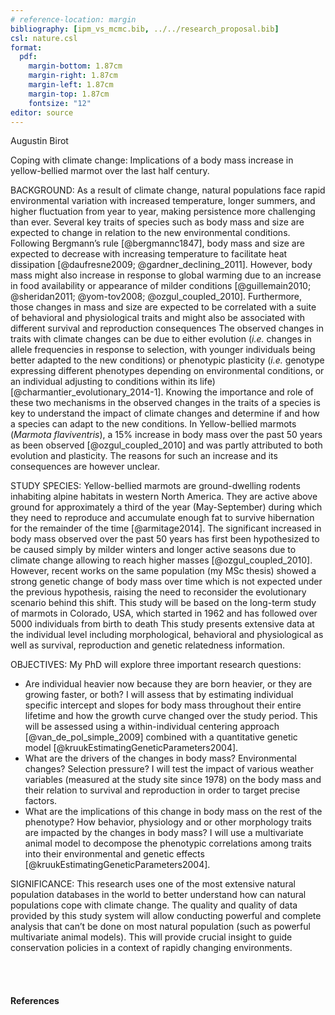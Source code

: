 ```yaml
---
# reference-location: margin
bibliography: [ipm_vs_mcmc.bib, ../../research_proposal.bib]
csl: nature.csl
format:
  pdf:
    margin-bottom: 1.87cm
    margin-right: 1.87cm
    margin-left: 1.87cm
    margin-top: 1.87cm
    fontsize: "12"
editor: source
---
```


Augustin Birot

Coping with climate change: Implications of a body mass increase in yellow-bellied marmot over the last half century.

BACKGROUND: As a result of climate change, natural populations face rapid environmental variation with increased temperature, longer summers, and higher fluctuation from year to year, making persistence more challenging than ever.
Several key traits of species such as body mass and size are expected to change in relation to the new environmental conditions.
Following Bergmann’s rule [@bergmannc1847], body mass and size are expected to decrease with increasing temperature to facilitate heat dissipation [@daufresne2009; @gardner_declining_2011].
However, body mass might also increase in response to global warming due to an increase in food availability or appearance of milder conditions [@guillemain2010; @sheridan2011; @yom-tov2008; @ozgul_coupled_2010].
Furthermore, those changes in mass and size are expected to be correlated with a suite of behavioral and physiological traits and might also be associated with different survival and reproduction consequences 
The observed changes in traits with climate changes can be due to either evolution (*i.e.* changes in allele frequencies in response to selection, with younger individuals being better adapted to the new conditions) or phenotypic plasticity (*i.e.* genotype expressing different phenotypes depending on environmental conditions, or an individual adjusting to conditions within its life) [@charmantier_evolutionary_2014-1].
Knowing the importance and role of these two mechanisms in the observed changes in the traits of a species is key to understand the impact of climate changes and determine if and how a species can adapt to the new conditions. In Yellow-bellied marmots (*Marmota flaviventris*), a 15% increase in body mass over the past 50 years as been observed [@ozgul_coupled_2010] and was partly attributed to both evolution and plasticity. The reasons for such an increase and its consequences are however unclear.

STUDY SPECIES: Yellow-bellied marmots are ground-dwelling rodents inhabiting alpine habitats in western North America.
They are active above ground for approximately a third of the year (May-September) during which they need to reproduce and accumulate enough fat to survive hibernation for the remainder of the time [@armitage2014].
The significant increased in body mass observed over the past 50 years has first been hypothesized to be caused simply by milder winters and longer active seasons due to climate change allowing to reach higher masses [@ozgul_coupled_2010].
However, recent works on the same population (my MSc thesis) showed a strong genetic change of body mass over time which is not expected under the previous hypothesis, raising the need to reconsider the evolutionary scenario behind this shift.
This study will be based on the long-term study of marmots in Colorado, USA, which started in 1962 and has followed over 5000 individuals from birth to death
This study presents extensive data at the individual level including morphological, behavioral and physiological as well as survival, reproduction and genetic relatedness information.

OBJECTIVES: My PhD will explore three important research questions:

- Are individual heavier now because they are born heavier, or they are growing faster, or both? I will assess that by estimating individual specific intercept and slopes for body mass throughout their entire lifetime and how the growth curve changed over the study period. This will be assessed using a within-individual centering approach [@van_de_pol_simple_2009] combined with a quantitative genetic model [@kruukEstimatingGeneticParameters2004].
- What are the drivers of the changes in body mass? Environmental changes? Selection pressure? I will test the impact of various weather variables (measured at the study site since 1978) on the body mass and their relation to survival and reproduction in order to target precise factors.
- What are the implications of this change in body mass on the rest of the phenotype? How behavior, physiology and or other morphology traits are impacted by the changes in body mass? I will use a multivariate animal model to decompose the phenotypic correlations among traits into their environmental and genetic effects [@kruukEstimatingGeneticParameters2004].

SIGNIFICANCE: This research uses one of the most extensive natural population databases in the world to better understand how can natural populations cope with climate change. The quality and quality of data provided by this study system will allow conducting powerful and complete analysis that can’t be done on most natural population (such as powerful multivariate animal models). This will provide crucial insight to guide conservation policies in a context of rapidly changing environments.


\
\

#### References

::: {refs}
:::







<!-- ***Causes and consequences of the Yellow-Bellied Marmot's body mass shift in the last half century.***

**Background**: Natural selection shapes an organism's phenotype to optimize its fitness within its environment [@darwin_origin_1859]. When environmental conditions change, species typically respond in one of two ways: disperse or adapt [@charmantier_evolutionary_2014-1]. Adaptation occurs through **phenotypic plasticity**, where a genotype can express different phenotypes depending on environmental conditions, or **microevolution**, which involves shifts in allele frequencies within the population. While plasticity often provides a short-term solution, microevolution drives more permanent changes. Understanding how much each mechanism contributes to phenotypic changes is critical, especially in the context of climate change, where the consequences for populations could vary dramatically over time.

It is also crucial to understand that a Life-History Trait (LHT, i.e., a phenotypic trait that affects an individual's survival and reproduction) cannot evolve alone. Coevolution must be taken into account, and there is a growing need to conduct more multivariate analyses to understand evolutionary potential and identify potential constraints. This consideration is crucial to understand how a population can cope with environmental changes, particularly, again, in the context of climate change [@charmantier_evolutionary_2014; @gienappEvolutionaryDynamicsResponse2014].

Researchers have suggested that global warming could lead to a universal decrease in body size, in line with Bergmann's rule on heat dissipation [@bergmannc1847; @daufresne2009]. However, long-term evidence supporting this pattern is scarce [@gardner_declining_2011], and studies at higher latitudes have regularly produced contradictory findings [@guillemain2010; @yom-tov2008; @sheridan2011]. This contradictory pattern has been observed in a hibernating sciurid (Rodentia, Sciuridae), the Yellow-Bellied Marmots (YBM), *Marmota flaviventris*. A wild population in the Upper East River valley, Colorado, USA is the subject of the second longest-running wild mammal population studies in the world. It is also one of the most complete, with a tremendous quantity and variety of collected data. We have extensive data about marmot's life cycle, morphology, genetics, environment, etc. which allows for comprehensive analyses [more details in @armitage2014].

A significant body mass increase has been observed in this system during the last decades (1970s - 2010s). Initially, this was attributed to phenotypic plasticity resulting from milder environmental conditions and longer active season (i.e., spring/summer as marmots hibernates during the rest of the year) [@ozgul_coupled_2010]. However, recent work has raised questions about the use of **Integral Projection Model** [IPMs, i.e., a type of matrix projection model constructed on four major functions: survival, fecundity, development, and inheritance, @gonzalezIntegralProjectionModels2021] in making evolutionary inferences [@chevin_evolution_2015; @janeiro_towards_2017].

I reanalyzed this body mass shift, using quantitative genetic analysis, especially, **Animal Models**, which are a specific kind of mixed models. It uses a random individual effect linked with the population pedigree (i.e., parental links between each individual of the population) to decompose the phenotypic variance and estimates its genetic part [@kruukEstimatingGeneticParameters2004]. I worked in a Bayesian framework, using **MCMCglmms**, [@hadfield_mcmc_2010]. My preliminary research reveals a strong evolutionary signal alongside phenotypic plasticity. While the lengthening of the active season provides an ecological explanation for the observed plasticity, it does not account for the evolutionary changes. A longer active season should reduce selective pressure for larger body mass, as the death risks over hibernation would be lower. Thus, the aim of my PhD is to ***rethink the evolutionary drivers behind the observed body mass increase in the last half-century in a wild YBM population***. Then ***study the consequences of significant change in a LHT such as body mass in a hibernating species***.

{{< pagebreak >}}

**Research Questions (RQ) and Methods**: I will address two main research questions, each divided into several hypotheses with corresponding methodologies.

**RQ1**: *What are the causes of the observed body mass evolution?*

-   **Hypothesis 1**: Punctual extreme weather events have acted as selection bottlenecks, favoring heavier individuals in the population.

    -   **Methodology 1**: I will analyze extreme weather events occurrences at study sites and investigate their links with population fluctuations and mean body mass' genetic values over the study period.

-   **Hypothesis 2**: More frequent drought events, due to global warming, increase the proportion of dry vegetation, enhancing selection for larger individuals able to consume a more fibrous diet thanks to a longer Mean Retention Time (MRT) [@armitage2014].

    -   **Methodology 2**: I will study marmots' diet composition over the years to evaluate changes in vegetation quality and selection.

-   **Hypothesis 3**: Larger individuals will be favored by natural selection for their ability to fend off smaller predators such as Long-Tailed Weasels (*Mustela frenata*) and American Marten (*Martes americana*) [@armitage2014].

    -   **Methodology 3**: I will examine predators population dynamics and species composition and compare that to the recorded causes of marmot mortality over the study period.

**RQ2**: *What are the short- and long-term consequences of this LHT shift?*

-   **Hypothesis 4**: A significant shift in body mass, combined with environmental changes, will alter the life cycle of this hibernating species.

    -   **Methodology 4**: I will investigate changes in the active season/hibernation length balance and examine potential correlations with body mass and environmental factors.

-   **Hypothesis 5**: A shift in body condition will result in behavioral changes at the individual level.

    -   **Methodology 5**: I will assess changes in individual behavior by analyzing boldness data collected through Flight Initiation Distance (FID) experiments over the study period and test for links with body mass.

**Significance and Impact**: This research uses one of the most extensive natural population databases in the world to deepen our understanding of the genotype-phenotype-environment relationship. It will provide crucial insights into how wild populations adapt to changing environments. The project aims to illustrate the multimodal nature of both causes and consequences of this body mass increase, as we anticipate that no single hypothesis will fully explain the observed changes. Instead, we expect that each hypothesis will account for part of the process, either complementing or conflicting with one another. These findings will contribute valuable knowledge to the field of conservation biology, helping shape more effective conservation policies in the context of global climate change. -->
